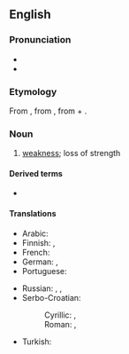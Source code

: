 ==English==
{{was wotd|2007|September|22}}

===Pronunciation===
* {{audio|en-us-asthenia.ogg|Audio (US)|lang=en}}
* {{rhymes|iːniə|lang=en}}

===Etymology===
From {{etyl|grc|en}} {{m|grc|sc=polytonic|ἀσθένεια}}, from {{m|grc|sc=polytonic|ἀσθενής||sick, weak}}, from {{m|grc|sc=polytonic|ἀ-||not, un-}} + {{m|grc|sc=polytonic|σθένος||strength}}.

===Noun===
{{en-noun|~}}

# {{lb|en|medicine}} [[weakness]]; loss of strength

====Derived terms====
* {{l|en|neurasthenia}}

====Translations====
{{trans-top|loss of strength}}
* Arabic: {{t|ar|ضَعْف|m}}
* Finnish: {{t|fi|astenia}}, {{t+|fi|voimattomuus}}
* French: {{t+|fr|asthénie|f}}
* German: {{t+|de|Asthenie|f}}, {{t|de|Körperschwäche|f}}
* Portuguese: {{t+|pt|astenia|f}}
{{trans-mid}}
* Russian: {{t+|ru|сла́бость}}, {{t+|ru|астени́я}}, {{t+|ru|бесси́лие|n}}
* Serbo-Croatian:
*: Cyrillic: {{t|sh|астѐнија|f}}, {{t|sh|сла̏бо̄ст|f}}
*: Roman: {{t+|sh|astènija|f}}, {{t+|sh|slȁbōst|f}}
* Turkish: {{t+|tr|argınlık}}
{{trans-bottom}}